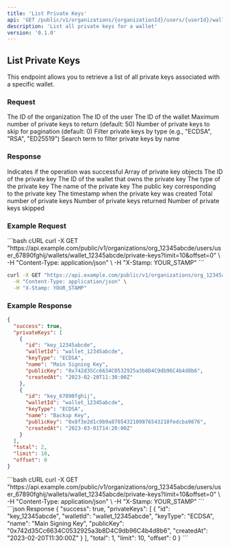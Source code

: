 ```yaml
---
title: 'List Private Keys'
api: 'GET /public/v1/organizations/{organizationId}/users/{userId}/wallets/{walletId}/private-keys'
description: 'List all private keys for a wallet'
version: '0.1.0'
---
```


## List Private Keys

This endpoint allows you to retrieve a list of all private keys associated with a specific wallet.

### Request

<ParamField path="organizationId" type="string" required>
  The ID of the organization
</ParamField>

<ParamField path="userId" type="string" required>
  The ID of the user
</ParamField>

<ParamField path="walletId" type="string" required>
  The ID of the wallet
</ParamField>

<ParamField query="limit" type="number">
  Maximum number of private keys to return (default: 50)
</ParamField>

<ParamField query="offset" type="number">
  Number of private keys to skip for pagination (default: 0)
</ParamField>

<ParamField query="keyType" type="string">
  Filter private keys by type (e.g., "ECDSA", "RSA", "ED25519")
</ParamField>

<ParamField query="search" type="string">
  Search term to filter private keys by name
</ParamField>

### Response

<ResponseField name="success" type="boolean">
  Indicates if the operation was successful
</ResponseField>

<ResponseField name="privateKeys" type="array">
  Array of private key objects
</ResponseField>

<ResponseField name="privateKeys[].id" type="string">
  The ID of the private key
</ResponseField>

<ResponseField name="privateKeys[].walletId" type="string">
  The ID of the wallet that owns the private key
</ResponseField>

<ResponseField name="privateKeys[].keyType" type="string">
  The type of the private key
</ResponseField>

<ResponseField name="privateKeys[].name" type="string">
  The name of the private key
</ResponseField>

<ResponseField name="privateKeys[].publicKey" type="string">
  The public key corresponding to the private key
</ResponseField>

<ResponseField name="privateKeys[].createdAt" type="string">
  The timestamp when the private key was created
</ResponseField>

<ResponseField name="total" type="number">
  Total number of private keys
</ResponseField>

<ResponseField name="limit" type="number">
  Number of private keys returned
</ResponseField>

<ResponseField name="offset" type="number">
  Number of private keys skipped
</ResponseField>

### Example Request

<CodeGroup>
```bash cURL
curl -X GET "https://api.example.com/public/v1/organizations/org_12345abcde/users/user_67890fghij/wallets/wallet_12345abcde/private-keys?limit=10&offset=0" \
  -H "Content-Type: application/json" \
  -H "X-Stamp: YOUR_STAMP"
```

```bash cURL with filter
curl -X GET "https://api.example.com/public/v1/organizations/org_12345abcde/users/user_67890fghij/wallets/wallet_12345abcde/private-keys?keyType=ECDSA" \
  -H "Content-Type: application/json" \
  -H "X-Stamp: YOUR_STAMP"
```
</CodeGroup>

### Example Response

```json
{
  "success": true,
  "privateKeys": [
    {
      "id": "key_12345abcde",
      "walletId": "wallet_12345abcde",
      "keyType": "ECDSA",
      "name": "Main Signing Key",
      "publicKey": "0x742d35Cc6634C0532925a3b8D4C9db96C4b4d8b6",
      "createdAt": "2023-02-20T11:30:00Z"
    },
    {
      "id": "key_67890fghij",
      "walletId": "wallet_12345abcde",
      "keyType": "ECDSA",
      "name": "Backup Key",
      "publicKey": "0x8f3e2d1c0b9a8765432109876543210fedcba9876",
      "createdAt": "2023-03-01T14:20:00Z"
    }
  ],
  "total": 2,
  "limit": 10,
  "offset": 0
}
```

<RequestExample>
```bash cURL
curl -X GET "https://api.example.com/public/v1/organizations/org_12345abcde/users/user_67890fghij/wallets/wallet_12345abcde/private-keys?limit=10&offset=0" \
  -H "Content-Type: application/json" \
  -H "X-Stamp: YOUR_STAMP"
```
</RequestExample>

<ResponseExample>
```json Response
{
  "success": true,
  "privateKeys": [
    {
      "id": "key_12345abcde",
      "walletId": "wallet_12345abcde",
      "keyType": "ECDSA",
      "name": "Main Signing Key",
      "publicKey": "0x742d35Cc6634C0532925a3b8D4C9db96C4b4d8b6",
      "createdAt": "2023-02-20T11:30:00Z"
    }
  ],
  "total": 1,
  "limit": 10,
  "offset": 0
}
```
</ResponseExample>
